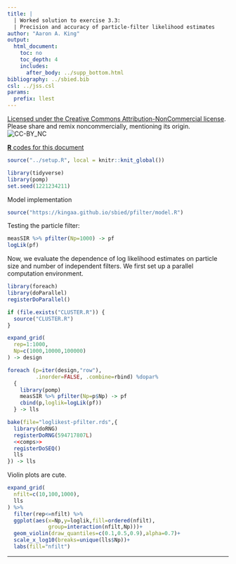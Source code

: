 ```yaml
---
title: |
  | Worked solution to exercise 3.3:
  | Precision and accuracy of particle-filter likelihood estimates
author: "Aaron A. King"
output:
  html_document:
    toc: no
    toc_depth: 4
    includes:
      after_body: ../supp_bottom.html
bibliography: ../sbied.bib
csl: ../jss.csl
params:
  prefix: llest
---
```


\newcommand\prob[1]{\mathbb{P}\left[{#1}\right]}
\newcommand\expect[1]{\mathbb{E}\left[{#1}\right]}
\newcommand\var[1]{\mathrm{Var}\left[{#1}\right]}
\newcommand\dist[2]{\mathrm{#1}\left(#2\right)}
\newcommand\lik{\mathcal{L}}
\newcommand\loglik{\ell}

[Licensed under the Creative Commons Attribution-NonCommercial license](http://creativecommons.org/licenses/by-nc/4.0/).
Please share and remix noncommercially, mentioning its origin.  
![CC-BY_NC](../graphics/cc-by-nc.png)

[**R** codes for this document](http://raw.githubusercontent.com/kingaa/sbied/master/pfilter/loglikest.R)  

```r
source("../setup.R", local = knitr::knit_global())
```
```r
library(tidyverse)
library(pomp)
set.seed(1221234211)
```

Model implementation

```r
source("https://kingaa.github.io/sbied/pfilter/model.R")
```

Testing the particle filter:

```r
measSIR %>% pfilter(Np=1000) -> pf
logLik(pf)
```

Now, we evaluate the dependence of log likelihood estimates 
on particle size and number of independent filters.
We first set up a parallel computation environment.

```r
library(foreach)
library(doParallel)
registerDoParallel()
```
```r
if (file.exists("CLUSTER.R")) {
  source("CLUSTER.R")
}
```

```r
expand_grid(
  rep=1:1000,
  Np=c(1000,10000,100000)
) -> design

foreach (p=iter(design,"row"),
         .inorder=FALSE, .combine=rbind) %dopar%
  {
    library(pomp)
    measSIR %>% pfilter(Np=p$Np) -> pf
    cbind(p,loglik=logLik(pf))
  } -> lls
```
```r
bake(file="loglikest-pfilter.rds",{
  library(doRNG)
  registerDoRNG(594717807L)
  <<comps>> 
  registerDoSEQ()
  lls
}) -> lls
```

Violin plots are cute.

```r
expand_grid(
  nfilt=c(10,100,1000),
  lls
) %>%
  filter(rep<=nfilt) %>%
  ggplot(aes(x=Np,y=loglik,fill=ordered(nfilt),
             group=interaction(nfilt,Np)))+
  geom_violin(draw_quantiles=c(0.1,0.5,0.9),alpha=0.7)+
  scale_x_log10(breaks=unique(lls$Np))+
  labs(fill="nfilt")
```

------------------
